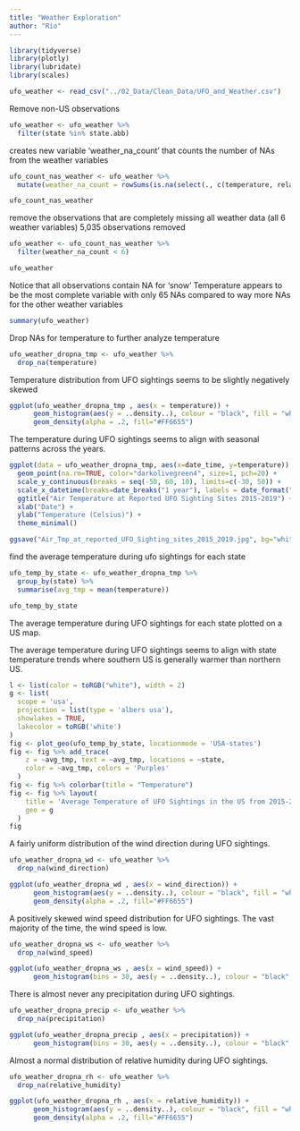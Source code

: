 ---
title: "Weather Exploration"
author: "Rio"
---
```{r}
library(tidyverse)
library(plotly)
library(lubridate)
library(scales) 
```

```{r}
ufo_weather <- read_csv("../02_Data/Clean_Data/UFO_and_Weather.csv")
```
Remove non-US observations

```{r}
ufo_weather <- ufo_weather %>% 
  filter(state %in% state.abb)
```

creates new variable 'weather_na_count' that counts the number of NAs from the weather variables 

```{r}
ufo_count_nas_weather <- ufo_weather %>%  
  mutate(weather_na_count = rowSums(is.na(select(., c(temperature, relative_humidity, precipitation, snow, wind_direction, wind_speed)))))

ufo_count_nas_weather
```
remove the observations that are completely missing all weather data (all 6 weather variables)
5,035 observations removed

```{r}
ufo_weather <- ufo_count_nas_weather %>% 
  filter(weather_na_count < 6)

ufo_weather
```
Notice that all observations contain NA for 'snow' 
Temperature appears to be the most complete variable with only 65 NAs compared to way more NAs for the other weather variables 

```{r}
summary(ufo_weather) 
```
Drop NAs for temperature to further analyze temperature 

```{r}
ufo_weather_dropna_tmp <- ufo_weather %>% 
  drop_na(temperature)
```


Temperature distribution from UFO sightings seems to be slightly negatively skewed

```{r}
ggplot(ufo_weather_dropna_tmp , aes(x = temperature)) +
      geom_histogram(aes(y = ..density..), colour = "black", fill = "white") +
      geom_density(alpha = .2, fill="#FF6655") 
```
The temperature during UFO sightings seems to align with seasonal patterns across the years. 

```{r}
ggplot(data = ufo_weather_dropna_tmp, aes(x=date_time, y=temperature)) +
  geom_point(na.rm=TRUE, color="darkolivegreen4", size=1, pch=20) +
  scale_y_continuous(breaks = seq(-50, 60, 10), limits=c(-30, 50)) +
  scale_x_datetime(breaks=date_breaks("1 year"), labels = date_format("%b %Y")) + 
  ggtitle("Air Temperature at Reported UFO Sighting Sites 2015-2019") +
  xlab("Date") + 
  ylab("Temperature (Celsius)") +
  theme_minimal()

ggsave("Air_Tmp_at_reported_UFO_Sighting_sites_2015_2019.jpg", bg="white")
```

find the average temperature during ufo sightings for each state 

```{r}
ufo_temp_by_state <- ufo_weather_dropna_tmp %>% 
  group_by(state) %>% 
  summarise(avg_tmp = mean(temperature))

ufo_temp_by_state
```
The average temperature during UFO sightings for each state plotted on a US map.

The average temperature during UFO sightings seems to align with state temperature trends where southern US is generally warmer than northern US. 
```{r}
l <- list(color = toRGB("white"), width = 2)
g <- list(
  scope = 'usa',
  projection = list(type = 'albers usa'),
  showlakes = TRUE,
  lakecolor = toRGB('white')
)
fig <- plot_geo(ufo_temp_by_state, locationmode = 'USA-states')
fig <- fig %>% add_trace(
    z = ~avg_tmp, text = ~avg_tmp, locations = ~state,
    color = ~avg_tmp, colors = 'Purples'
  )
fig <- fig %>% colorbar(title = "Temperature")
fig <- fig %>% layout(
    title = 'Average Temperature of UFO Sightings in the US from 2015-2019',
    geo = g
  )
fig
```

A fairly uniform distribution of the wind direction during UFO sightings. 

```{r}
ufo_weather_dropna_wd <- ufo_weather %>% 
  drop_na(wind_direction)

ggplot(ufo_weather_dropna_wd , aes(x = wind_direction)) +
      geom_histogram(aes(y = ..density..), colour = "black", fill = "white") +
      geom_density(alpha = .2, fill="#FF6655") 
```
A positively skewed wind speed distribution for UFO sightings. The vast majority of the time, the wind speed is low. 

```{r}
ufo_weather_dropna_ws <- ufo_weather %>% 
  drop_na(wind_speed)

ggplot(ufo_weather_dropna_ws , aes(x = wind_speed)) +
      geom_histogram(bins = 30, aes(y = ..density..), colour = "black", fill = "white") 
```
There is almost never any precipitation during UFO sightings. 

```{r}
ufo_weather_dropna_precip <- ufo_weather %>% 
  drop_na(precipitation)

ggplot(ufo_weather_dropna_precip , aes(x = precipitation)) +
      geom_histogram(bins = 30, aes(y = ..density..), colour = "black", fill = "white")
```
Almost a normal distribution of relative humidity during UFO sightings. 

```{r}
ufo_weather_dropna_rh <- ufo_weather %>% 
  drop_na(relative_humidity)

ggplot(ufo_weather_dropna_rh , aes(x = relative_humidity)) +
      geom_histogram(aes(y = ..density..), colour = "black", fill = "white") +
      geom_density(alpha = .2, fill="#FF6655") 
```

